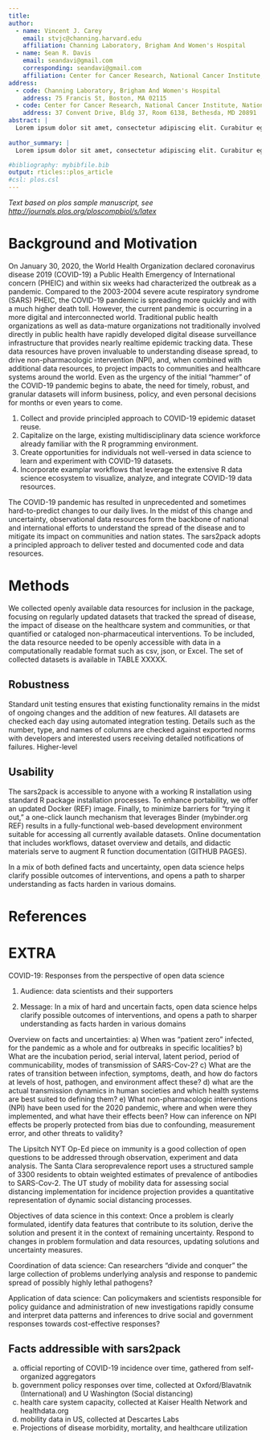 ```yaml
---
title: 
author:
  - name: Vincent J. Carey
    email: stvjc@channing.harvard.edu
    affiliation: Channing Laboratory, Brigham And Women's Hospital
  - name: Sean R. Davis
    email: seandavi@gmail.com
    corresponding: seandavi@gmail.com
    affiliation: Center for Cancer Research, National Cancer Institute, National Institutes of Health
address:
  - code: Channing Laboratory, Brigham And Women's Hospital
    address: 75 Francis St, Boston, MA 02115
  - code: Center for Cancer Research, National Cancer Institute, National Institutes of Health
    address: 37 Convent Drive, Bldg 37, Room 6138, Bethesda, MD 20891
abstract: |
  Lorem ipsum dolor sit amet, consectetur adipiscing elit. Curabitur eget porta erat. Morbi consectetur est vel gravida pretium. Suspendisse ut dui eu ante cursus gravida non sed sem. Nullam sapien tellus, commodo id velit id, eleifend volutpat quam. Phasellus mauris velit, dapibus finibus elementum vel, pulvinar non tellus. Nunc pellentesque pretium diam, quis maximus dolor faucibus id. Nunc convallis sodales ante, ut ullamcorper est egestas vitae. Nam sit amet enim ultrices, ultrices elit pulvinar, volutpat risus.
  
author_summary: |
  Lorem ipsum dolor sit amet, consectetur adipiscing elit. Curabitur eget porta erat. Morbi consectetur est vel gravida pretium. Suspendisse ut dui eu ante cursus gravida non sed sem. Nullam sapien tellus, commodo id velit id, eleifend volutpat quam. Phasellus mauris velit, dapibus finibus elementum vel, pulvinar non tellus. Nunc pellentesque pretium diam, quis maximus dolor faucibus id. Nunc convallis sodales ante, ut ullamcorper est egestas vitae. Nam sit amet enim ultrices, ultrices elit pulvinar, volutpat risus.

#bibliography: mybibfile.bib
output: rticles::plos_article
#csl: plos.csl
---
```


_Text based on plos sample manuscript, see [http://journals.plos.org/ploscompbiol/s/latex](http://journals.plos.org/ploscompbiol/s/latex)_

# Background and Motivation

On January 30, 2020, the World Health Organization declared
coronavirus disease 2019 (COVID-19) a Public Health Emergency of
International concern (PHEIC) and within six weeks had characterized
the outbreak as a pandemic. Compared to the 2003-2004 severe acute
respiratory syndrome (SARS) PHEIC, the COVID-19 pandemic is spreading
more quickly and with a much higher death toll. However, the current
pandemic is occurring in a more digital and interconnected world.
Traditional public health organizations as well as data-mature
organizations not traditionally involved directly in public health
have rapidly developed digital disease surveillance infrastructure
that provides nearly realtime epidemic tracking data. These data
resources have proven invaluable to understanding disease spread, to
drive non-pharmacologic intervention (NPI), and, when combined with
additional data resources, to project impacts to communities and
healthcare systems around the world. Even as the urgency of the
initial "hammer" of the COVID-19 pandemic begins to abate, the need
for timely, robust, and granular datasets will inform business,
policy, and even personal decisions for months or even years to
come.

1. Collect and provide principled approach to COVID-19 epidemic
   dataset reuse.
2. Capitalize on the large, existing multidisciplinary data science
   workforce already familiar with the R programming environment.
3. Create opportunities for individuals not well-versed in data
   science to learn and experiment with COVID-19 datasets.
4. Incorporate examplar workflows that leverage the extensive R data
   science ecosystem to visualize, analyze, and integrate COVID-19
   data resources. 

The COVID-19 pandemic has resulted in unprecedented and sometimes
hard-to-predict changes to our daily lives. In the midst of this
change and uncertainty, observational data resources form the backbone
of national and international efforts to understand the spread of the
disease and to mitigate its impact on communities and nation states.
The sars2pack adopts a principled approach to deliver tested and
documented code and data resources.

# Methods

We collected openly available data resources for inclusion in the
package, focusing on regularly updated datasets that tracked the
spread of disease, the impact of disease on the healthcare system and
communities, or that quantified or cataloged non-pharmaceutical
interventions. To be included, the data resource needed to be openly
accessible with data in a computationally readable format such as csv,
json, or Excel. The set of collected datasets is available in TABLE
XXXXX.

## Robustness

Standard unit testing ensures that existing functionality remains in
the midst of ongoing changes and the addition of new features. All
datasets are checked each day using automated integration
testing. Details such as the number, type, and names of columns are
checked against exported norms with developers and interested users
receiving detailed notifications of failures. Higher-level

## Usability

The sars2pack is accessible to anyone with a working R installation
using standard R package installation processes. To enhance
portability, we offer an updated Docker (REF) image. Finally, to
minimize barriers for “trying it out,” a one-click launch mechanism
that leverages Binder (mybinder.org REF) results in a fully-functional
web-based development environment suitable for accessing all currently
available datasets. Online documentation that includes workflows,
dataset overview and details, and didactic materials serve to augment
R function documentation (GITHUB PAGES).

In a mix of both defined facts and uncertainty, open data science
helps clarify possible outcomes of interventions, and opens a path to
sharper understanding as facts harden in various domains.

# References {#references .unnumbered}


# EXTRA

COVID-19: Responses from the perspective of open data science

1) Audience: data scientists and their supporters

2) Message: In a mix of hard and uncertain facts, open data science helps clarify possible outcomes of interventions, and opens a path to sharper understanding as facts harden in various domains

Overview on facts and uncertainties: a) When was "patient zero" infected, for the pandemic as a whole and for outbreaks in specific localities?  b) What are the incubation period, serial interval, latent period, period of communicability, modes of transmission of SARS-Cov-2? c) What are the rates of transition between infection, symptoms, death, and how do factors at levels of host, pathogen, and environment affect these? d) what are the actual transmission dynamics in human societies and which health systems are best suited to defining them?  e) What non-pharmacologic interventions (NPI) have been used for the 2020 pandemic, where and when were they implemented, and what have their effects been?  How can inference on NPI effects be properly protected from bias due to confounding, measurement error, and other threats to validity?  

The Lipsitch NYT Op-Ed piece on immunity is a good collection of open questions to be addressed through observation, experiment and data analysis.  The Santa Clara seroprevalence report uses a structured sample of 3300 residents to obtain weighted estimates of prevalence of antibodies to SARS-Cov-2.  The UT study of mobility data for assessing social distancing implementation for incidence projection provides a quantitative representation of dynamic social distancing processes.

Objectives of data science in this context: Once a problem is clearly formulated, identify data features that contribute to its solution, derive the solution and present it in the context of remaining uncertainty.  Respond to changes in problem formulation and data resources, updating solutions and uncertainty measures.

Coordination of data science: Can researchers "divide and conquer" the large collection of problems underlying analysis and response to pandemic spread of possibly highly lethal pathogens?

Application of data science: Can policymakers and scientists responsible for policy guidance and administration of new investigations rapidly consume and interpret data patterns and inferences to drive social and government responses towards cost-effective responses?

## Facts addressible with sars2pack

a) official reporting of COVID-19 incidence over time, gathered from self-organized aggregators
b) government policy responses over time, collected at Oxford/Blavatnik (International) and U Washington (Social distancing)
c) health care system capacity, collected at Kaiser Health Network and healthdata.org
d) mobility data in US, collected at Descartes Labs
e) Projections of disease morbidity, mortality, and healthcare utilization



